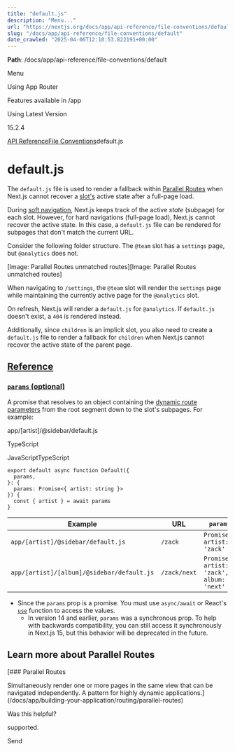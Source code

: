 ---
title: "default.js"
description: "Menu..."
url: "https://nextjs.org/docs/app/api-reference/file-conventions/default"
slug: "/docs/app/api-reference/file-conventions/default"
date_crawled: "2025-04-06T12:10:53.822191+00:00"
---

**Path**: /docs/app/api-reference/file-conventions/default

Menu

Using App Router

Features available in /app

Using Latest Version

15.2.4

[API Reference](/docs/app/api-reference)[File Conventions](/docs/app/api-reference/file-conventions)default.js

# default.js

The `default.js` file is used to render a fallback within [Parallel Routes](/docs/app/building-your-application/routing/parallel-routes) when Next.js cannot recover a [slot's](/docs/app/building-your-application/routing/parallel-routes#slots) active state after a full-page load.

During [soft navigation](/docs/app/building-your-application/routing/linking-and-navigating#5-soft-navigation), Next.js keeps track of the active *state* (subpage) for each slot. However, for hard navigations (full-page load), Next.js cannot recover the active state. In this case, a `default.js` file can be rendered for subpages that don't match the current URL.

Consider the following folder structure. The `@team` slot has a `settings` page, but `@analytics` does not.

[Image: Parallel Routes unmatched routes][Image: Parallel Routes unmatched routes]

When navigating to `/settings`, the `@team` slot will render the `settings` page while maintaining the currently active page for the `@analytics` slot.

On refresh, Next.js will render a `default.js` for `@analytics`. If `default.js` doesn't exist, a `404` is rendered instead.

Additionally, since `children` is an implicit slot, you also need to create a `default.js` file to render a fallback for `children` when Next.js cannot recover the active state of the parent page.

## [Reference](#reference)

### [`params` (optional)](#params-optional)

A promise that resolves to an object containing the [dynamic route parameters](/docs/app/building-your-application/routing/dynamic-routes) from the root segment down to the slot's subpages. For example:

app/[artist]/@sidebar/default.js

TypeScript

JavaScriptTypeScript

```
export default async function Default({
  params,
}: {
  params: Promise<{ artist: string }>
}) {
  const { artist } = await params
}
```

| Example | URL | `params` |
| --- | --- | --- |
| `app/[artist]/@sidebar/default.js` | `/zack` | `Promise<{ artist: 'zack' }>` |
| `app/[artist]/[album]/@sidebar/default.js` | `/zack/next` | `Promise<{ artist: 'zack', album: 'next' }>` |

* Since the `params` prop is a promise. You must use `async/await` or React's [`use`](https://react.dev/reference/react/use) function to access the values.
  + In version 14 and earlier, `params` was a synchronous prop. To help with backwards compatibility, you can still access it synchronously in Next.js 15, but this behavior will be deprecated in the future.

## Learn more about Parallel Routes

[### Parallel Routes

Simultaneously render one or more pages in the same view that can be navigated independently. A pattern for highly dynamic applications.](/docs/app/building-your-application/routing/parallel-routes)

Was this helpful?

supported.

Send